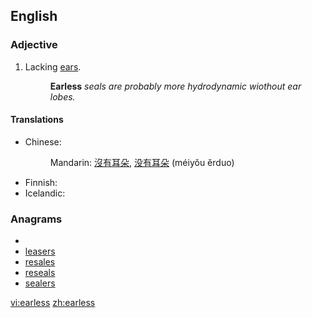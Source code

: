 ==English==

===Adjective===
{{en-adj|-}}

# Lacking [[ear]]s.
#: '''Earless''' ''seals are probably more hydrodynamic wiothout ear lobes.''

====Translations====
{{trans-top|lacking ears}}
* Chinese:
*: Mandarin: [[沒有]][[耳朵]], [[没有]][[耳朵]] (méiyǒu ěrduo)
{{trans-mid}}
* Finnish: {{t|fi|korvaton}}
* Icelandic: {{t|is|eyrnalaus}}
{{trans-bottom}}

===Anagrams===
* {{alphagram|aeelrss}}
* [[leasers#English|leasers]]
* [[resales#English|resales]]
* [[reseals#English|reseals]]
* [[sealers#English|sealers]]


[[vi:earless]]
[[zh:earless]]